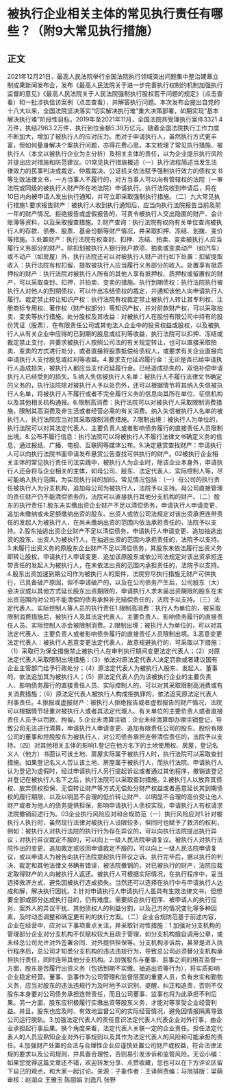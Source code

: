 # 被执行企业相关主体的常见执行责任有哪些？（附9大常见执行措施）
## 正文
2021年12月21日，最高人民法院举行全国法院执行领域突出问题集中整治建章立制成果新闻发布会，发布《最高人民法院关于进一步完善执行权制约机制加强执行监督的意见》《最高人民法院关于人民法院强制执行股权若干问题的规定》（点击查看）和一批涉执信访案例（点击查看），并解答执行问题。本次发布会提出自党的十八大以来，全国法院坚决落实“切实解决执行难”重大决策部署，如期实现“基本解决执行难”阶段性目标。2019年至2021年11月，全国法院共受理执行案件3321.4万件，执结2963.2万件，执行到位金额5.39万亿元。随着全国法院执行工作力度不断加大，增加了被执行人的应对压力。而对于申请执行人，虽然执行方式更丰富，但如何量身解决个案执行问题，亦得花费心思。本文梳理了常见执行措施、被执行人（本文以被执行企业为主分析）及相关主体的责任，以为企业提示执行风险并提出应对措施和防范建议。01常见执行措施概述（一）执行流程简述当发生法律效力的民事判决或裁定、仲裁裁决、公证机关依法赋予强制执行效力的债权文书等生效法律文书，一方当事人不履行的，对方当事人可以向有管辖权的法院（一审法院或同级的被执行人财产所在地法院）申请执行。执行法院收到申请后，将在10日内向被申请人发出执行通知，并可立即采取强制执行措施。（二）九大常见执行措施1.要求报告财产：被执行人收到执行通知后，应当向执行法院报告当前及前一年的财产情况。拒绝报告或虚假报告的，可责令被执行人交出隐匿的财产、会计账簿等资料，以及采取搜查措施。2.财产查询：执行法院有权向有关单位查询被执行人的存款、债券、股票、基金份额等财产情况，并采取扣押、冻结、划拨、变价等措施。3.处置财产：执行法院有权查封、扣押、冻结、拍卖、变卖被执行人应当履行义务部分的财产。除扣划被执行人银行账户款项、拍卖或变卖动产（如汽车）或不动产（如房屋）外，执行法院还可以对被执行人财产进行如下处置：扣留提取收入：执行法院有权扣留、提取被执行人应当履行义务部分的收入。处置享有抵质押权的财产：执行法院对被执行人所有的其他人享有抵押权、质押权或留置权的财产，可以采取查封、扣押，并拍卖、变卖的措施。执行到期债权：执行法院执行被执行人对他人的到期债权，可以作出冻结债权的裁定，并通知该他人向申请执行人履行。裁定禁止转让知识产权：执行法院有权裁定禁止被执行人转让其专利权、注册商标专用权、著作权（财产权部分）等知识产权，并对前款财产权，可以采取拍卖、变卖等执行措施。处分股权及其收益：对被执行人在股份有限公司中持有的股份凭证（股票）、在有限责任公司或其他法人企业中的投资权益或股权，以及被执行人从有关企业中应得的已到期的股息或红利等收益，执行法院可以扣押、冻结或裁定禁止支付，并要求被执行人按照公司法的有关规定转让，也可以直接采取拍卖、变卖的方式进行处分，或者直接将股票抵偿给债权人，或要求有关企业直接向申请执行人支付股息或红利等收益。4.要求支付延迟履行金：无论是否已给申请执行人造成损失，被执行人都应当支付迟延履行金。已经造成损失的，双倍补偿申请执行人已经受到的损失。5.纳入失信被执行人名单：被执行人不履行法律文书确定的义务的，执行法院除对被执行人予以处罚外，还可以根据情节将其纳入失信被执行人名单，将被执行人不履行或者不完全履行义务的信息向其所在单位、征信机构以及其他相关机构通报。6.限制高消费：执行法院可以对被执行人采取限制消费措施，限制其高消费及非生活或者经营必需的有关消费。纳入失信被执行人名单的被执行人，执行法院应当对其采取限制消费措施。7.限制出境：被执行人为单位的，执行法院可以对其法定代表人、主要负责人或者影响债务履行的直接责任人员限制出境。8.公布不履行信息：执行法院可以将被执行人不履行法律文书确定义务的信息，通过报纸、广播、电视、互联网等媒体公布。9.决定悬赏查找财产：申请执行人可以向执行法院书面申请发布悬赏公告查找可供执行的财产。02被执行企业相关主体的常见执行责任司法实践中，被执行人为企业时，除该企业本身外，申请执行人还会将与企业相关的主体，如母公司、股东、法定代表人、实际控制人等，尽可能纳入执行范围，为实现执行目的加码。常见情况包括：（一）母公司的执行责任被执行人为分支机构，追加母公司为被执行人，法院予以支持。母公司直接管理的责任财产仍不能清偿债务的，法院可以直接执行其他分支机构的财产。（二）股东的执行责任1.股东未实缴出资企业财产不足以清偿债务，申请执行人申请变更、追加未缴纳或未足额缴纳出资的股东、出资人或依公司法规定对该出资承担连带责任的发起人为被执行人，在尚未缴纳出资的范围内依法承担责任的，法院予以支持。2.股东抽逃出资企业财产不足以清偿债务，申请执行人申请变更、追加抽逃出资的股东、出资人为被执行人，在抽逃出资的范围内承担责任的，法院予以支持。3.未履行出资义务的原股东企业财产不足以清偿债务，其股东未依法履行出资义务即转让股权，申请执行人申请变更、追加该原股东或依公司法规定对该出资承担连带责任的发起人为被执行人，在未依法出资的范围内承担责任的，法院予以支持。4.股东出资加速到期公司作为被执行人的案件，法院穷尽执行措施无财产可供执行，已具备破产原因，但不申请破产的，以及在公司债务产生后，公司股东（大）会决议或以其他方式延长股东出资期限的，申请执行人求未届出资期限的股东在未出资范围内对公司不能清偿的债务承担补充赔偿责任的，法院予以支持。（三）法定代表人、实际控制人等人员的执行责任1.限制高消费：执行人为单位的，被采取限制消费措施后，被执行人及其法定代表人、主要负责人、影响债务履行的直接责任人员、实际控制人亦会被限制消费。2.限制出境：被执行人为单位的，可以对其法定代表人、主要负责人或者影响债务履行的直接责任人员限制出境。3.恶意变更法定代表人：被执行人恶意变更法定代表人，故意规避执行的，可采取以下措施：（1）采取行为保全措施禁止被执行人在审判执行期间变更法定代表人；（2）对原法定代表人采取限制出境措施；（3）依法对原法定代表人决定罚款或者建议国有企业主管部门给予行政处分；（4）原法定代表人为被执行人股东、发起人、董事的，依法追加其为被执行人；（5）原法定代表人仍为该被执行企业的主要负责人、影响债务履行的直接责任人员、实际控制人的，可以对其采取限制高消费或有关消费措施；（6）原法定代表人被执行人构成拒执罪的，依法追究原法定代表人刑事责任。4.拒报或虚报财产：被执行人拒绝报告或者虚假报告的财产情况，法院可以根据情节轻重对被执行人或者其法定代理人、有关单位的主要负责人或者直接责任人员予以罚款、拘留。5.企业未清算注销：企业未经清算即办理注销登记，导致公司无法进行清算，申请执行人申请变更、追加有限责任公司的股东、股份有限公司的董事和控股股东为被执行人，对公司债务承担连带清偿责任的，法院予以支持。（四）对其他相关主体的影响1.登记在他方名下的土地使用权、房屋，登记名义人（他方）书面认可该土地、房屋实际属于被执行人时，执行法院可以采取查封措施。如果登记名义人否认该土地、房屋属于被执行人，而执行法院、申请执行人认为登记为虚假时，经过申请执行人另行提起诉讼或者通过其他程序，撤销该登记并登记在被执行人名下之后，执行法院可以采取查封措施。2.被执行人以放弃其债权、放弃债权担保、无偿转让财产等方式无偿处分财产权益或者恶意延长其到期债权的履行期限，以及以明显不合理的低价转让财产、以明显不合理的高价受让他人财产或者为他人的债务提供担保，影响申请执行人债权实现，申请执行人有权请求法院撤销前述行为。03企业执行风险应对和合规防范（一）执行风险应对1.针对被执行人执行时，虽然现行法律对被执行人设限较多，但同时也赋予了救济的权利，例如：被执行人对执行法院的执行行为存在异议的，可以向执行法院提出执行异议；对执行异议裁定不服的，可以向上一级人民法院申请复议。被执行人对执行法院作出的变更、追加裁定或驳回申请裁定不服的，可以向上一级人民法院申请复议，或以申请人为被告向执行法院提起执行异议之诉。执行完毕后，据以执行的判决、裁定和其他法律文书确有错误，被法院撤销的，对已被执行的财产，法院应裁定取得财产的人向被执行人返还。被执行人可根据实际情况，在执行程序中，妥当选择救济方式，避免因被执行造成损失。当然还可以选择在执行中与申请执行人达成和解，解决执行困扰。2.针对申请执行人申请执行人虽具有生效法律文书，但想要全部或部分达成执行目的，仍有难度。需要综合执行程序、被申请人的执行应对、案外人的异议干扰、其他债权人的利益分割，以及己方的情况变化等多种因素，及时动态调整和确定更有利的执行方案。（二）企业合规防范基于前述内容，企业在经营中，应对以下事项重点关注，并采取针对性措施：1.加强对分支机构的管理部分企业对分支机构不仅赋权较大且疏于管理，如分支机构擅自调用公章，或未经总公司允许对外签署合同、对外提供担保等。分支机构涉诉后，甚至是进入执行程序后，总公司才知悉分支机构的违法违规行为，导致总公司必须替分支机构承担执行责任，同时连带其他分支机构。2.加强股东与董事、监事之间的相互监督一方面，股东是否履行出资义务（包括到期不实缴、抽逃出资等行为），将实质影响企业稳定经营。董事、监事作为公司管理和监督层面的重要人员，负有忠实和勤勉义务，应当对股东的违法违规行为及时地予以识别、提醒、纠正和追责，否则不仅股东本身要对公司债务承担连带责任，而且公司董事、监事也将为此承担不利后果。另一方面，股东应积极履行实缴出资等股东义务，才能对等享受企业经营利益。并且，股东也应及时、有效地监督公司的实际经营情况，避免因情报隔离导致公司运行脱轨。3.加强法定代表人的责任意识法定代表人代表企业对外行事，由企业承担起行事后果。换个角度来看，法定代表人关联一定的企业责任。担任法定代表人的人员应熟知企业对外行事规则以及其作为法定代表人的风险和可能承担的责任。4.加强财产处置的合法与合理性企业应谨慎处置公司财产或权益，符合法律法规的要求以及公司规则，并具备合理性，否则易引发涉诉和监管风险。无讼小编：如果您觉得这篇文章还不错，欢迎转发分享、点赞收藏，您也可以在下方评论区留下自己的观点，和大家一起讨论。来源：子象作者：王译舸责编：马旭排版：梁萌审核：赵润众 王雅玉 陈丽娟 刘逸凡 张野